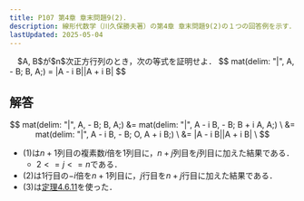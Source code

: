 ```yaml
---
title: P107 第4章 章末問題9(2)．
description: 線形代数学（川久保勝夫著）の第4章 章末問題9(2)の１つの回答例を示す．
lastUpdated: 2025-05-04
---
```



<Card title="問題9(2)">
　$A, B$が$n$次正方行列のとき，次の等式を証明せよ．
$$
mat(delim: "|", A, - B;
B, A;)
=
|A - i B||A + i B|
$$
</Card>

## 解答
$$
mat(delim: "|", A, - B;
B, A;)
&=
mat(delim: "|", A - i B, - B;
B + i A, A;) \
&=
mat(delim: "|", A - i B, - B;
O, A + i B;) \
&=
|A - i B||A + i B| \
$$

- (1)は$n + 1$列目の複素数$i$倍を$1$列目に，$n + j$列目を$j$列目に加えた結果である．
  - $2 <= j <= n$である．
- (2)は1行目の$-i$倍を$n + 1$列目に，$j$行目を$n + j$行目に加えた結果である．
- (3)は[定理4.6.11](/linear_algebra/0461_theorem_4_6_11/)を使った．
